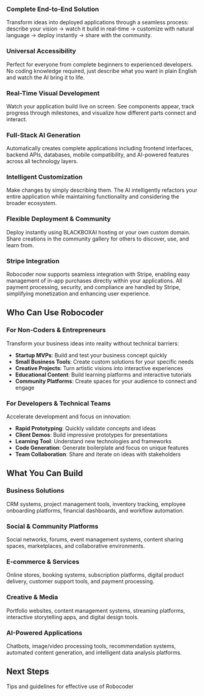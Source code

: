 
### Complete End-to-End Solution
Transform ideas into deployed applications through a seamless process: describe your vision → watch it build in real-time → customize with natural language → deploy instantly → share with the community.

### Universal Accessibility
Perfect for everyone from complete beginners to experienced developers. No coding knowledge required, just describe what you want in plain English and watch the AI bring it to life.

### Real-Time Visual Development
Watch your application build live on screen. See components appear, track progress through milestones, and visualize how different parts connect and interact.

### Full-Stack AI Generation
Automatically creates complete applications including frontend interfaces, backend APIs, databases, mobile compatibility, and AI-powered features across all technology layers.

### Intelligent Customization
Make changes by simply describing them. The AI intelligently refactors your entire application while maintaining functionality and considering the broader ecosystem.

### Flexible Deployment & Community
Deploy instantly using BLACKBOXAI hosting or your own custom domain. Share creations in the community gallery for others to discover, use, and learn from.

### Stripe Integration
Robocoder now supports seamless integration with Stripe, enabling easy management of in-app purchases directly within your applications. All payment processing, security, and compliance are handled by Stripe, simplifying monetization and enhancing user experience.

## Who Can Use Robocoder

### For Non-Coders & Entrepreneurs
Transform your business ideas into reality without technical barriers:
- **Startup MVPs**: Build and test your business concept quickly
- **Small Business Tools**: Create custom solutions for your specific needs
- **Creative Projects**: Turn artistic visions into interactive experiences
- **Educational Content**: Build learning platforms and interactive tutorials
- **Community Platforms**: Create spaces for your audience to connect and engage

### For Developers & Technical Teams
Accelerate development and focus on innovation:
- **Rapid Prototyping**: Quickly validate concepts and ideas
- **Client Demos**: Build impressive prototypes for presentations
- **Learning Tool**: Understand new technologies and frameworks
- **Code Generation**: Generate boilerplate and focus on unique features
- **Team Collaboration**: Share and iterate on ideas with stakeholders

## What You Can Build

### Business Solutions
CRM systems, project management tools, inventory tracking, employee onboarding platforms, financial dashboards, and workflow automation.

### Social & Community Platforms
Social networks, forums, event management systems, content sharing spaces, marketplaces, and collaborative environments.

### E-commerce & Services
Online stores, booking systems, subscription platforms, digital product delivery, customer support tools, and payment processing.

### Creative & Media
Portfolio websites, content management systems, streaming platforms, interactive storytelling apps, and digital design tools.

### AI-Powered Applications
Chatbots, image/video processing tools, recommendation systems, automated content generation, and intelligent data analysis platforms.

## Next Steps


<CardGroup>

  <Card title="Best Practices" icon="star" href="/features/robocoder/best-practices">
    Tips and guidelines for effective use of Robocoder
  </Card>

</CardGroup>